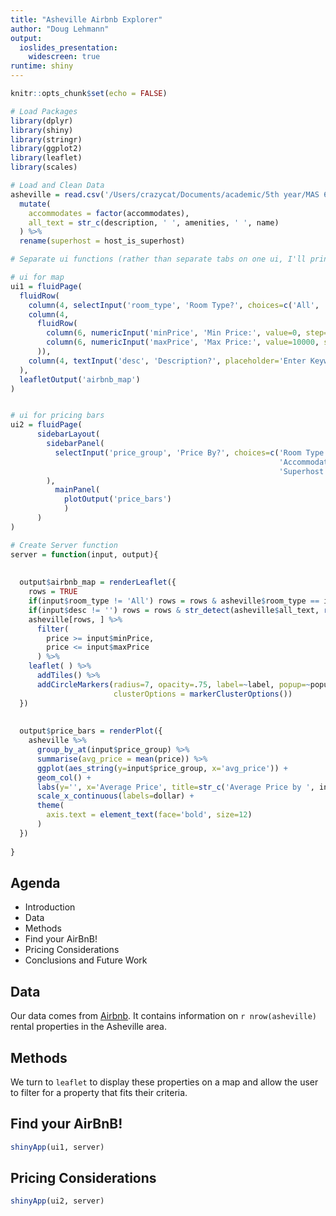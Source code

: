 ```yaml
---
title: "Asheville Airbnb Explorer"
author: "Doug Lehmann"
output:
  ioslides_presentation:
    widescreen: true
runtime: shiny
---
```


```r
knitr::opts_chunk$set(echo = FALSE)

# Load Packages
library(dplyr)
library(shiny)
library(stringr)
library(ggplot2)
library(leaflet)
library(scales)

# Load and Clean Data
asheville = read.csv('/Users/crazycat/Documents/academic/5th year/MAS 627 R/Day 12/publish/asheville.csv') %>%
  mutate(
    accommodates = factor(accommodates),
    all_text = str_c(description, ' ', amenities, ' ', name)
  ) %>%
  rename(superhost = host_is_superhost)

# Separate ui functions (rather than separate tabs on one ui, I'll print them on separate slides)

# ui for map
ui1 = fluidPage(
  fluidRow(
    column(4, selectInput('room_type', 'Room Type?', choices=c('All', 'Entire home/apt', 'Private room', 'Shared room', 'Hotel room'))),
    column(4,
      fluidRow(
        column(6, numericInput('minPrice', 'Min Price:', value=0, step=10)),
        column(6, numericInput('maxPrice', 'Max Price:', value=10000, step=10))
      )),
    column(4, textInput('desc', 'Description?', placeholder='Enter Keyword'))
  ),
  leafletOutput('airbnb_map')
)


# ui for pricing bars
ui2 = fluidPage(
      sidebarLayout(
        sidebarPanel(
          selectInput('price_group', 'Price By?', choices=c('Room Type' = 'room_type', 
                                                            'Accommodates'='accommodates', 
                                                            'Superhost'='superhost'))
        ),
          mainPanel(
            plotOutput('price_bars')
            )
      )
)

# Create Server function
server = function(input, output){
  
  
  output$airbnb_map = renderLeaflet({
    rows = TRUE
    if(input$room_type != 'All') rows = rows & asheville$room_type == input$room_type
    if(input$desc != '') rows = rows & str_detect(asheville$all_text, regex(input$desc, ignore_case=T))
    asheville[rows, ] %>%
      filter(
        price >= input$minPrice,
        price <= input$maxPrice
      ) %>%
    leaflet( ) %>%
      addTiles() %>%
      addCircleMarkers(radius=7, opacity=.75, label=~label, popup=~popup,
                       clusterOptions = markerClusterOptions())
  })
  
  
  output$price_bars = renderPlot({
    asheville %>%
      group_by_at(input$price_group) %>%
      summarise(avg_price = mean(price)) %>%
      ggplot(aes_string(y=input$price_group, x='avg_price')) + 
      geom_col() +
      labs(y='', x='Average Price', title=str_c('Average Price by ', input$price_group)) +
      scale_x_continuous(labels=dollar) + 
      theme(
        axis.text = element_text(face='bold', size=12)
      )
  })
  
}

```

## Agenda

* Introduction
* Data
* Methods
* Find your AirBnB!
* Pricing Considerations
* Conclusions and Future Work

## Data

Our data comes from [Airbnb](insideairbnb.com). It contains information on `r nrow(asheville)` rental properties in the Asheville area.

## Methods

We turn to `leaflet` to display these properties on a map and allow the user to filter for a property that fits their criteria.

## Find your AirBnB!

```r
shinyApp(ui1, server)
```

## Pricing Considerations

```r
shinyApp(ui2, server)
```

